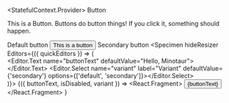 
<StatefulContext.Provider>
  <Rhythm>
    <Wrapper>
      <Rhythm>
        <Heading>Button</Heading>
        <p>This is a Button. Buttons do button things! If you click it, something should happen.</p>
        <Heading level="h3">Default button</Heading>
      </Rhythm>
    </Wrapper>
    <Specimen hideCode hideResizer>
      <Button>This is a button</Button>
    </Specimen>
    <Wrapper>
      <Heading level="h3">Secondary button</Heading>
    </Wrapper>
    <Specimen
      hideResizer
      Editors={({ quickEditors }) => (
        <div>
          <Editor.Text name="buttonText" defaultValue="Hello, Minotaur"></Editor.Text>
          <Editor.Select name="variant" label="Variant" defaultValue={'secondary'} options={['default', 'secondary']}></Editor.Select>
        </div>
      )}>
      {({ buttonText, isDisabled, variant }) =>
        <React.Fragment>
          <Button variant={variant}>{buttonText}</Button>
        </React.Fragment>
      }
    </Specimen>

  </Rhythm>
</StatefulContext.Provider>
